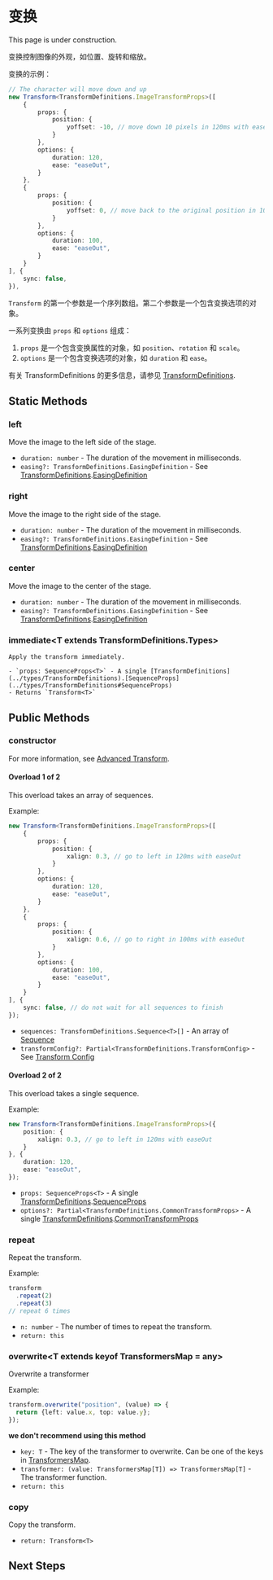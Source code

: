 
# 变换

<Callout type="warning" emoji="⚠️">
    This page is under construction.
</Callout>

变换控制图像的外观，如位置、旋转和缩放。

变换的示例：

```typescript
// The character will move down and up
new Transform<TransformDefinitions.ImageTransformProps>([
    {
        props: {
            position: {
                yoffset: -10, // move down 10 pixels in 120ms with easeOut
            }
        },
        options: {
            duration: 120,
            ease: "easeOut",
        }
    },
    {
        props: {
            position: {
                yoffset: 0, // move back to the original position in 100ms with easeOut
            }
        },
        options: {
            duration: 100,
            ease: "easeOut",
        }
    }
], {
    sync: false,
}),
```

`Transform` 的第一个参数是一个序列数组。第二个参数是一个包含变换选项的对象。

一系列变换由 `props` 和 `options` 组成：

1. `props` 是一个包含变换属性的对象，如 `position`、`rotation` 和 `scale`。
2. `options` 是一个包含变换选项的对象，如 `duration` 和 `ease`。

有关 TransformDefinitions 的更多信息，请参见 [TransformDefinitions](../types/TransformDefinitions).

## Static Methods

### left

<Steps>

Move the image to the left side of the stage. 

- `duration: number` - The duration of the movement in milliseconds.
- `easing?: TransformDefinitions.EasingDefinition` - See [TransformDefinitions](../types/TransformDefinitions).[EasingDefinition](../types/TransformDefinitions#EasingDefinition)

</Steps>

### right

<Steps>

Move the image to the right side of the stage.

- `duration: number` - The duration of the movement in milliseconds.
- `easing?: TransformDefinitions.EasingDefinition` - See [TransformDefinitions](../types/TransformDefinitions).[EasingDefinition](../types/TransformDefinitions#EasingDefinition)

</Steps>

### center

<Steps>

Move the image to the center of the stage.

- `duration: number` - The duration of the movement in milliseconds.
- `easing?: TransformDefinitions.EasingDefinition` - See [TransformDefinitions](../types/TransformDefinitions).[EasingDefinition](../types/TransformDefinitions#EasingDefinition)

</Steps>

### immediate\<T extends TransformDefinitions.Types\>

<Steps>

    Apply the transform immediately.

    - `props: SequenceProps<T>` - A single [TransformDefinitions](../types/TransformDefinitions).[SequenceProps](../types/TransformDefinitions#SequenceProps)
    - Returns `Transform<T>`

</Steps>

## Public Methods

### constructor

<Steps>

For more information, see [Advanced Transform](./advanced-transform).

#### Overload 1 of 2

This overload takes an array of sequences.

Example: 
    
```typescript
new Transform<TransformDefinitions.ImageTransformProps>([
    {
        props: {
            position: {
                xalign: 0.3, // go to left in 120ms with easeOut
            }
        },
        options: {
            duration: 120,
            ease: "easeOut",
        }
    },
    {
        props: {
            position: {
                xalign: 0.6, // go to right in 100ms with easeOut
            }
        },
        options: {
            duration: 100,
            ease: "easeOut",
        }
    }
], {
    sync: false, // do not wait for all sequences to finish
});
```

- `sequences: TransformDefinitions.Sequence<T>[]` - An array of [Sequence](./advanced-transform#sequence)
- `transformConfig?: Partial<TransformDefinitions.TransformConfig>` - See [Transform Config](./advanced-transform#transform-config)

#### Overload 2 of 2

This overload takes a single sequence.

Example: 
    
```typescript
new Transform<TransformDefinitions.ImageTransformProps>({
    position: {
        xalign: 0.3, // go to left in 120ms with easeOut
    }
}, {
    duration: 120,
    ease: "easeOut",
});
```

- `props: SequenceProps<T>` - A single [TransformDefinitions](../types/TransformDefinitions).[SequenceProps](../types/TransformDefinitions#SequenceProps)
- `options?: Partial<TransformDefinitions.CommonTransformProps>` - A single [TransformDefinitions](../types/TransformDefinitions).[CommonTransformProps](../types/TransformDefinitions#CommonTransformProps)

</Steps>

### repeat

<Steps>

Repeat the transform.

Example: 
    
```typescript
transform
  .repeat(2)
  .repeat(3)
// repeat 6 times
```

- `n: number` - The number of times to repeat the transform.
- `return: this`

</Steps>

### overwrite\<T extends keyof TransformersMap = any\>

<Steps>

Overwrite a transformer

Example: 

```typescript
transform.overwrite("position", (value) => {
  return {left: value.x, top: value.y};
});
```

**we don't recommend using this method**

- `key: T` - The key of the transformer to overwrite. Can be one of the keys in [TransformersMap](../types/TransformersMap).
- `transformer: (value: TransformersMap[T]) => TransformersMap[T]` - The transformer function.
- `return: this`

</Steps>

### copy

<Steps>

Copy the transform.

- `return: Transform<T>`

</Steps>

## Next Steps

<Cards num={1}>
    <Cards.Card
        title="Advanced Transform"
        description="Advanced Transform"
        href="./advanced-transform"
        arrow
    />
</Cards>
